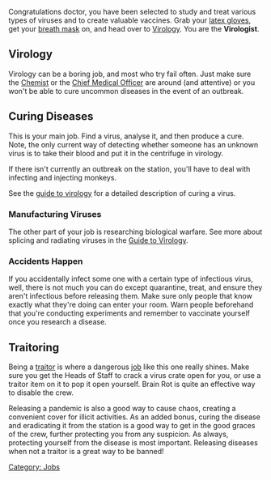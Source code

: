 {{Delete|reason=Simply an alt title to Medical Doctor, this page is no longer required.}}
{{JobPageHeader
|headerbgcolor = #22aa22
|headerfontcolor = black
|stafftype = RESEARCH & MEDICAL
|imagebgcolor = #eeeeff
|img_generic = Virologist.png
|img = 
|jobtitle = Virologist
|access = [[Medbay]], [[Morgue]], [[Operating Theatre]], [[Virology]]
|difficulty = Medium
|superior = [[Chief Medical Officer]]
|duties = Infect monkeys, cure diseases, splice new viruses.
|guides = [[Guide to Virology]], [[Guide to Medicine]]
}}
Congratulations doctor, you have been selected to study and treat various types of viruses and to create valuable vaccines. Grab your [[latex gloves]], get your [[breath mask]] on, and head over to [[Virology]]. You are the '''Virologist'''.

== Virology ==
Virology can be a boring job, and most who try fail often. Just make sure the [[Chemist]] or the [[Chief Medical Officer]] are around (and attentive) or you won't be able to cure uncommon diseases in the event of an outbreak.

== Curing Diseases ==
{{Main|Guide_to_Virology#Curing}}

This is your main job. Find a virus, analyse it, and then produce a cure. Note, the only current way of detecting whether someone has an unknown virus is to take their blood and put it in the centrifuge in virology.

If there isn't currently an outbreak on the station, you'll have to deal with infecting and injecting monkeys.

See the [[Guide_to_Virology#Curing|guide to virology]] for a detailed description of curing a virus.

=== Manufacturing Viruses ===
The other part of your job is researching biological warfare. See more about splicing and radiating viruses in the [[Guide to Virology]].

=== Accidents Happen ===
If you accidentally infect some one with a certain type of infectious virus, well, there is not much you can do except quarantine, treat, and ensure they aren't infectious before releasing them. Make sure only people that know exactly what they're doing can enter your room. Warn people beforehand that you're conducting experiments and remember to vaccinate yourself once you research a disease.

== Traitoring ==
Being a [[traitor]] is where a dangerous [[jobs|job]] like this one really shines. Make sure you get the Heads of Staff to crack a virus crate open for you, or use a traitor item on it to pop it open yourself. Brain Rot is quite an effective way to disable the crew.

Releasing a pandemic is also a good way to cause chaos, creating a convenient cover for illicit activities. As an added bonus, curing the disease and eradicating it from the station is a good way to get in the good graces of the crew, further protecting you from any suspicion. As always, protecting yourself from the disease is most important. Releasing diseases when not a traitor is a great way to be banned!

{{Jobs}}
[[Category: Jobs]]